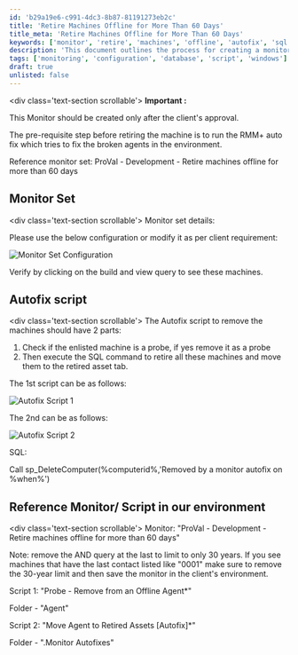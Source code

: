 ```yaml
---
id: 'b29a19e6-c991-4dc3-8b87-81191273eb2c'
title: 'Retire Machines Offline for More Than 60 Days'
title_meta: 'Retire Machines Offline for More Than 60 Days'
keywords: ['monitor', 'retire', 'machines', 'offline', 'autofix', 'sql']
description: 'This document outlines the process for creating a monitor to retire machines that have been offline for more than 60 days, including necessary prerequisites, configurations, and autofix scripts to ensure proper removal of agents from the environment.'
tags: ['monitoring', 'configuration', 'database', 'script', 'windows']
draft: true
unlisted: false
---
```

\<div class='text-section scrollable'>
**Important :**

This Monitor should be created only after the client's approval.

The pre-requisite step before retiring the machine is to run the RMM+ auto fix which tries to fix the broken agents in the environment.

Reference monitor set: ProVal - Development - Retire machines offline for more than 60 days


## Monitor Set

\<div class='text-section scrollable'>
Monitor set details:

Please use the below configuration or modify it as per client requirement:

![Monitor Set Configuration](../../static/img/Retire-Machines-offline-for-more-than-60-days/image_1.png)

Verify by clicking on the build and view query to see these machines.


## Autofix script

\<div class='text-section scrollable'>
The Autofix script to remove the machines should have 2 parts:

1. Check if the enlisted machine is a probe, if yes remove it as a probe
2. Then execute the SQL command to retire all these machines and move them to the retired asset tab.

The 1st script can be as follows:

![Autofix Script 1](../../static/img/Retire-Machines-offline-for-more-than-60-days/image_2.png)

The 2nd can be as follows:

![Autofix Script 2](../../static/img/Retire-Machines-offline-for-more-than-60-days/image_3.png)

SQL:

Call sp_DeleteComputer(%computerid%,'Removed by a monitor autofix on %when%')


## Reference Monitor/ Script in our environment

\<div class='text-section scrollable'>
Monitor: "ProVal - Development - Retire machines offline for more than 60 days"

Note: remove the AND query at the last to limit to only 30 years. If you see machines that have the last contact listed like "0001" make sure to remove the 30-year limit and then save the monitor in the client's environment.

Script 1: "Probe - Remove from an Offline Agent*"

Folder - "Agent"

Script 2: "Move Agent to Retired Assets [Autofix]*"

Folder - ".Monitor Autofixes"














